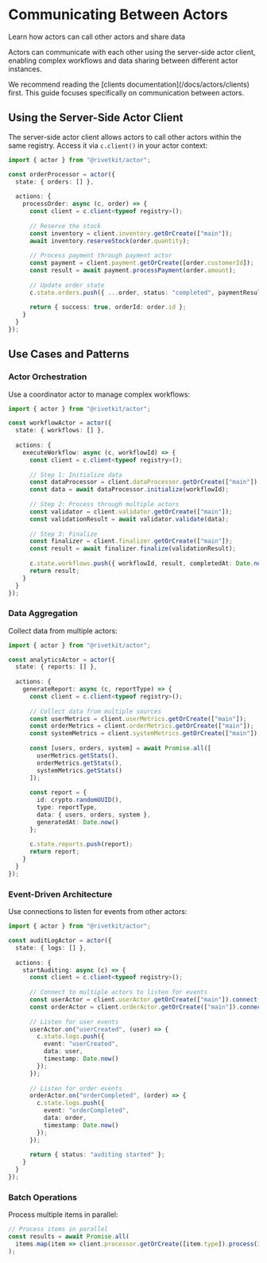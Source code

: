 # Communicating Between Actors

Learn how actors can call other actors and share data

Actors can communicate with each other using the server-side actor client, enabling complex workflows and data sharing between different actor instances.

<Note>
We recommend reading the [clients documentation](/docs/actors/clients) first. This guide focuses specifically on communication between actors.
</Note>

## Using the Server-Side Actor Client

The server-side actor client allows actors to call other actors within the same registry. Access it via `c.client()` in your actor context:

```typescript
import { actor } from "@rivetkit/actor";

const orderProcessor = actor({
  state: { orders: [] },
  
  actions: {
    processOrder: async (c, order) => {
      const client = c.client<typeof registry>();
      
      // Reserve the stock
      const inventory = client.inventory.getOrCreate(["main"]);
      await inventory.reserveStock(order.quantity);
      
      // Process payment through payment actor
      const payment = client.payment.getOrCreate([order.customerId]);
      const result = await payment.processPayment(order.amount);
      
      // Update order state
      c.state.orders.push({ ...order, status: "completed", paymentResult: result });
      
      return { success: true, orderId: order.id };
    }
  }
});
```

## Use Cases and Patterns

### Actor Orchestration

Use a coordinator actor to manage complex workflows:

```typescript
import { actor } from "@rivetkit/actor";

const workflowActor = actor({
  state: { workflows: [] },
  
  actions: {
    executeWorkflow: async (c, workflowId) => {
      const client = c.client<typeof registry>();
      
      // Step 1: Initialize data
      const dataProcessor = client.dataProcessor.getOrCreate(["main"]);
      const data = await dataProcessor.initialize(workflowId);
      
      // Step 2: Process through multiple actors
      const validator = client.validator.getOrCreate(["main"]);
      const validationResult = await validator.validate(data);
      
      // Step 3: Finalize
      const finalizer = client.finalizer.getOrCreate(["main"]);
      const result = await finalizer.finalize(validationResult);
      
      c.state.workflows.push({ workflowId, result, completedAt: Date.now() });
      return result;
    }
  }
});
```

### Data Aggregation

Collect data from multiple actors:

```typescript
import { actor } from "@rivetkit/actor";

const analyticsActor = actor({
  state: { reports: [] },
  
  actions: {
    generateReport: async (c, reportType) => {
      const client = c.client<typeof registry>();
      
      // Collect data from multiple sources
      const userMetrics = client.userMetrics.getOrCreate(["main"]);
      const orderMetrics = client.orderMetrics.getOrCreate(["main"]);
      const systemMetrics = client.systemMetrics.getOrCreate(["main"]);
      
      const [users, orders, system] = await Promise.all([
        userMetrics.getStats(),
        orderMetrics.getStats(),
        systemMetrics.getStats()
      ]);
      
      const report = {
        id: crypto.randomUUID(),
        type: reportType,
        data: { users, orders, system },
        generatedAt: Date.now()
      };
      
      c.state.reports.push(report);
      return report;
    }
  }
});
```

### Event-Driven Architecture

Use connections to listen for events from other actors:

```typescript
import { actor } from "@rivetkit/actor";

const auditLogActor = actor({
  state: { logs: [] },
  
  actions: {
    startAuditing: async (c) => {
      const client = c.client<typeof registry>();
      
      // Connect to multiple actors to listen for events
      const userActor = client.userActor.getOrCreate(["main"]).connect();
      const orderActor = client.orderActor.getOrCreate(["main"]).connect();
      
      // Listen for user events
      userActor.on("userCreated", (user) => {
        c.state.logs.push({ 
          event: "userCreated", 
          data: user, 
          timestamp: Date.now() 
        });
      });
      
      // Listen for order events
      orderActor.on("orderCompleted", (order) => {
        c.state.logs.push({ 
          event: "orderCompleted", 
          data: order, 
          timestamp: Date.now() 
        });
      });
      
      return { status: "auditing started" };
    }
  }
});
```

### Batch Operations

Process multiple items in parallel:

```typescript
// Process items in parallel
const results = await Promise.all(
  items.map(item => client.processor.getOrCreate([item.type]).process(item))
);
```

